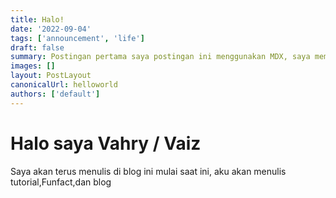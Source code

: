 ```yaml
---
title: Halo!
date: '2022-09-04'
tags: ['announcement', 'life']
draft: false
summary: Postingan pertama saya postingan ini menggunakan MDX, saya membuat website ini menggunakan Tailwind dan nextJS
images: []
layout: PostLayout
canonicalUrl: helloworld
authors: ['default']
---
```


# Halo saya Vahry / Vaiz

Saya akan terus menulis di blog ini mulai saat ini, aku akan menulis tutorial,Funfact,dan blog
